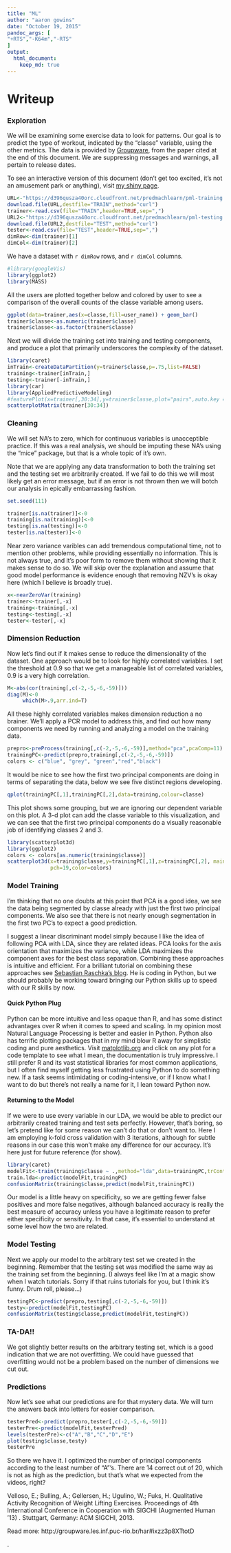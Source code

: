```yaml
---
title: "ML"
author: "aaron gowins"
date: "October 19, 2015"
pandoc_args: [
"+RTS","-K64m","-RTS"
]
output:
  html_document:
    keep_md: true
---
```





# Writeup

### Exploration

We will be examining some exercise data to look for patterns. Our goal is to predict the type of workout, indicated by the "classe" variable, using the other metrics. The data is provided by [Groupware](http://groupware.les.inf.puc-rio.br/har), from the paper cited at the end of this document. We are suppressing messages and warnings, all pertain to release dates.

To see an interactive version of this document (don't get too excited, it's not an amusement park or anything), visit [my shiny page](https://aarongowins.shinyapps.io/Write-Up).

```r
URL<-"https://d396qusza40orc.cloudfront.net/predmachlearn/pml-training.csv"
download.file(URL,destfile="TRAIN",method="curl")
trainer<-read.csv(file="TRAIN",header=TRUE,sep=",")
URL2<-"https://d396qusza40orc.cloudfront.net/predmachlearn/pml-testing.csv"
download.file(URL2,destfile="TEST",method="curl")
tester<-read.csv(file="TEST",header=TRUE,sep=",")
dimRow<-dim(trainer)[1]
dimCol<-dim(trainer)[2]
```

We have a dataset with `r dimRow` rows, and `r dimCol` columns.

```r
#library(googleVis)
library(ggplot2)
library(MASS)


```

All the users are plotted together below and colored by user to see a comparison of the overall counts of the classe variable among users.



```r

ggplot(data=trainer,aes(x=classe,fill=user_name)) + geom_bar()
trainer$classe<-as.numeric(trainer$classe)
trainer$classe<-as.factor(trainer$classe)

```

Next we will divide the training set into training and testing components, and produce a plot that primarily underscores the complexity of the dataset. 



```r

library(caret)
inTrain<-createDataPartition(y=trainer$classe,p=.75,list=FALSE)
training<-trainer[inTrain,]
testing<-trainer[-inTrain,]
library(car)
library(AppliedPredictiveModeling)
#featurePlot(x=trainer[,30:34],y=trainer$classe,plot="pairs",auto.key = list(columns = 3))
scatterplotMatrix(trainer[30:34])
```

### Cleaning

We will set NA's to zero, which for continuous variables is unacceptible practice. If this was a real analysis, we should be imputing these NA's using the "mice" package, but that is a whole topic of it's own.

Note that we are applying any data transformation to both the training set and the testing set we arbitrarily created. If we fail to do this we will most likely get an error message, but if an error is not thrown then we will botch our analysis in epically embarrassing fashion.


```r
set.seed(111)

trainer[is.na(trainer)]<-0
training[is.na(training)]<-0
testing[is.na(testing)]<-0
tester[is.na(tester)]<-0
```

Near zero variance varibles can add tremendous computational time, not to mention other problems, while providing essentially no information. This is not always true, and it's poor form to remove them without showing that it makes sense to do so. We will skip over the explanation and assume that good model performance is evidence enough that removing NZV's is okay here (which I believe is broadly true).

```r
x<-nearZeroVar(training)
trainer<-trainer[,-x]
training<-training[,-x]
testing<-testing[,-x]
tester<-tester[,-x]
```
  
### Dimension Reduction
  
Now let's find out if it makes sense to reduce the dimensionality of the dataset. One approach 
would be to look for highly correlated variables. I set the threshold at 0.9 so that we get a manageable list of correlated variables, 0.9 is a very high correlation.

```r
M<-abs(cor(training[,c(-2,-5,-6,-59)]))
diag(M)<-0
     which(M>.9,arr.ind=T)
```

All these highly correlated variables makes dimension reduction a no brainer. We'll apply a PCR model to address this, and find out how many components we need by running and analyzing a model on the training data.


```r
prepro<-preProcess(training[,c(-2,-5,-6,-59)],method="pca",pcaComp=11)
trainingPC<-predict(prepro,training[,c(-2,-5,-6,-59)])
colors <- c("blue", "grey", "green","red","black")
```
 

It would be nice to see how the first two principal components are doing in terms of separating the data, below we see five distinct regions developing.


```r

qplot(trainingPC[,1],trainingPC[,2],data=training,colour=classe)
```

This plot shows some grouping, but we are ignoring our dependent variable on this plot. A 3-d plot can add the classe variable to this visualization, and we can see that the first two principal components do a visually reasonable job of identifying classes 2 and 3.

```r
library(scatterplot3d)
library(ggplot2)
colors <- colors[as.numeric(training$classe)]
scatterplot3d(x=training$classe,y=trainingPC[,1],z=trainingPC[,2], main="3D Scatterplot",
              pch=19,color=colors)
```

### Model Training

I'm thinking that no one doubts at this point that PCA is a good idea, we see the data being segmented by classe already with just the first two principal components. We also see that there is not nearly enough segmentation in the first two PC's to expect a good prediction.

I suggest a linear discriminant model simply because I like the idea of following PCA with LDA, since they are related ideas. PCA looks for the axis orientation that maximizes the variance, while LDA maximizes the component axes for the best class separation. Combining these approaches is intuitive and efficient. For a brilliant tutorial on combining these approaches see [Sebastian Raschka's blog](http://sebastianraschka.com/Articles/2014_python_lda.html). He is coding in Python, but we should probably be working toward bringing our Python skills up to speed with our R skills by now. 

#### Quick Python Plug
Python can be more intuitive and less opaque than R, and has some distinct advantages over R when it comes to speed and scaling. In my opinion most Natural Language Processing is better and easier in Python. Python also has terrific plotting packages that in my mind blow R away for simplistic coding and pure aesthetics. Visit [matplotlib.org](http://matplotlib.org/#) and click on any plot for a code template to see what I mean, the documentation is truly impressive. I still prefer R and its vast statistical libraries for most common applications, but I often find myself getting less frustrated using Python to do something new. If a task seems intimidating or coding-intensive, or if I know what I want to do but there's not really a name for it, I lean toward Python now. 

#### Returning to the Model
If we were to use every variable in our LDA, we would be able to predict our arbitrarily created training and test sets perfectly. However, that's boring, so let's pretend like for some reason we can't do that or don't want to. Here I am employing k-fold cross validation with 3 iterations, although for subtle reasons in our case this won't make any difference for our accuracy. It's here just for future reference (for show).

```r
library(caret)
modelFit<-train(training$classe ~ .,method="lda",data=trainingPC,trControl=trainControl(method="cv",number=5,repeats=3))
train.lda<-predict(modelFit,trainingPC)
confusionMatrix(training$classe,predict(modelFit,trainingPC))
```

Our model is a little heavy on specificity, so we are getting fewer false positives and more false negatives, although balanced accuracy is really the best measure of accuracy unless you have a legitimate reason to prefer either specificity or sensitivity. In that case, it's essential to understand at some level how the two are related.

### Model Testing

Next we apply our model to the arbitrary test set we created in the beginning. Remember that the testing set was modified the same way as the training set from the beginning. (I always feel like I'm at a magic show when I watch tutorials. Sorry if that ruins tutorials for you, but I think it's funny. Drum roll, please...)

```r
testingPC<-predict(prepro,testing[,c(-2,-5,-6,-59)])
testy<-predict(modelFit,testingPC)
confusionMatrix(testing$classe,predict(modelFit,testingPC))
```

### TA-DA!!

We got slightly better results on the arbitrary testing set, which is a good indication that we are not overfitting. We could have guessed that overfitting would not be a problem based on the number of dimensions we cut out.

### Predictions

Now let's see what our predictions are for that mystery data. We will turn the answers back into letters for easier comparison.


```r
testerPred<-predict(prepro,tester[,c(-2,-5,-6,-59)])
testerPre<-predict(modelFit,testerPred)
levels(testerPre)<-c("A","B","C","D","E")
plot(testing$classe,testy)
testerPre
``` 

So there we have it. I optimized the number of principal components according to the least number of "A"'s. There are 14 correct out of 20, which is not as high as the prediction, but that's what we expected from the videos, right?




Velloso, E.; Bulling, A.; Gellersen, H.; Ugulino, W.; Fuks, H. Qualitative Activity Recognition of Weight Lifting Exercises. Proceedings of 4th International Conference in Cooperation with SIGCHI (Augmented Human '13) . Stuttgart, Germany: ACM SIGCHI, 2013.

Read more: http://groupware.les.inf.puc-rio.br/har#ixzz3p8XTtotD




.